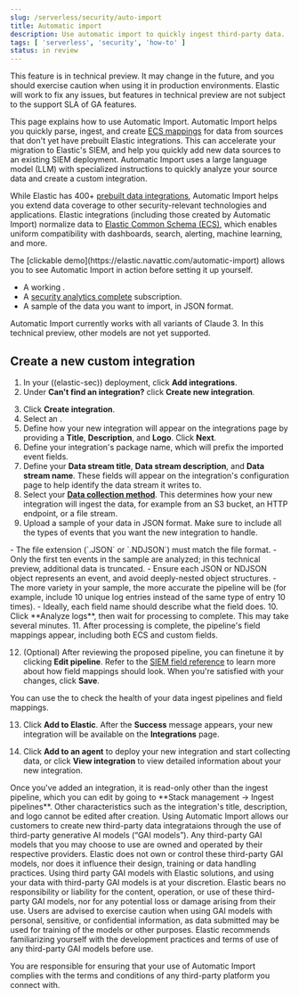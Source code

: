 ```yaml
---
slug: /serverless/security/auto-import
title: Automatic import
description: Use automatic import to quickly ingest third-party data.
tags: [ 'serverless', 'security', 'how-to' ]
status: in review
---
```


<DocBadge template="technical preview" />

<DocCallOut title="Technical preview" color="warning">
This feature is in technical preview. It may change in the future, and you should exercise caution when using it in production environments. Elastic will work to fix any issues, but features in technical preview are not subject to the support SLA of GA features.
</DocCallOut>

This page explains how to use Automatic Import. Automatic Import helps you quickly parse, ingest, and create [ECS mappings](https://www.elastic.co/elasticsearch/common-schema) for data from sources that don't yet have prebuilt Elastic integrations. This can accelerate your migration to Elastic's SIEM, and help you quickly add new data sources to an existing SIEM deployment. Automatic Import uses a large language model (LLM) with specialized instructions to quickly analyze your source data and create a custom integration. 

While Elastic has 400+ [prebuilt data integrations](((integrations-docs))), Automatic Import helps you extend data coverage to other security-relevant technologies and applications. Elastic integrations (including those created by Automatic Import) normalize data to [Elastic Common Schema (ECS)](https://www.elastic.co/blog/ecs-elastic-common-schema-otel-opentelemetry-faq), which enables uniform compatibility with dashboards, search, alerting, machine learning, and more. 


<DocCallOut title="Note">
The [clickable demo](https://elastic.navattic.com/automatic-import) allows you to see Automatic Import in action before setting it up yourself.
</DocCallOut>

<DocCallOut title="Requirements">

- A working <DocLink slug="/serverless/security/connect-to-bedrock" text="Amazon Bedrock connector"/>.
- A [security analytics complete](https://www.elastic.co/pricing/serverless-security) subscription.
- A sample of the data you want to import, in JSON format. 

</DocCallOut>

<DocCallOut title="Recommended models">
Automatic Import currently works with all variants of Claude 3. In this technical preview, other models are not yet supported.
</DocCallOut>


## Create a new custom integration

1. In your ((elastic-sec)) deployment, click **Add integrations**.
2. Under **Can't find an integration?** click **Create new integration**.

<DocImage url="images/auto-import-create-new-integration-button.png" alt="The Integrations page with the Create new integration button highlighted" />

3. Click **Create integration**.
4. Select an <DocLink slug="/serverless/security/connect-to-bedrock" text="Amazon Bedrock connector"/>. 
5. Define how your new integration will appear on the integrations page by providing a **Title**, **Description**, and **Logo**.  Click **Next**.
6. Define your integration's package name, which will prefix the imported event fields. 
7. Define your **Data stream title**, **Data stream description**, and **Data stream name**. These fields will appear on the integration's configuration page to help identify the data stream it writes to.
8. Select your [**Data collection method**](https://www.elastic.co/guide/en/beats/filebeat/current/configuration-filebeat-options.html). This determines how your new integration will ingest the data, for example from an S3 bucket, an HTTP endpoint, or a file stream.
9. Upload a sample of your data in JSON format. Make sure to include all the types of events that you want the new integration to handle. 
<DocCallOut title="Best practices for sample data"> 
- The file extension (`.JSON` or `.NDJSON`) must match the file format.
- Only the first ten events in the sample are analyzed; in this technical preview, additional data is truncated. 
- Ensure each JSON or NDJSON object represents an event, and avoid deeply-nested object structures. 
- The more variety in your sample, the more accurate the pipeline will be (for example, include 10 unique log entries instead of the same type of entry 10 times).
- Ideally, each field name should describe what the field does.
</DocCallOut>
10. Click **Analyze logs**, then wait for processing to complete. This may take several minutes.
11. After processing is complete, the pipeline's field mappings appear, including both ECS and custom fields.

<DocImage url="images/auto-import-review-integration-page.png" alt="The Automatic Import Review page showing proposed field mappings" />

12. (Optional) After reviewing the proposed pipeline, you can finetune it by clicking **Edit pipeline**. Refer to the [SIEM field reference](https://www.elastic.co/guide/en/security/current/siem-field-reference.html) to learn more about how field mappings should look. When you're satisfied with your changes, click **Save**. 

<DocCallOut title="Note">
You can use the <DocLink slug="/serverless/security/data-quality-dash" text="Data Quality dashboard"/> to check the health of your data ingest pipelines and field mappings.
</DocCallOut>

<DocImage url="images/auto-import-edit-pipeline.gif" alt="A gif showing the user clicking the edit pipeline button and viewing the ingest pipeline flyout" />

13. Click **Add to Elastic**. After the **Success** message appears, your new integration will be available on the **Integrations** page. 

<DocImage url="images/auto-import-success-message.png" alt="The Automatic Import success message" />

14. Click **Add to an agent** to deploy your new integration and start collecting data, or click **View integration** to view detailed information about your new integration. 

<DocCallOut title="Note">
Once you've added an integration, it is read-only other than the ingest pipeline, which you can edit by going to **Stack management → Ingest pipelines**. Other characteristics such as the integration's title, description, and logo cannot be edited after creation.
</DocCallOut>

<DocCallOut title="Important">
Using Automatic Import allows our customers to create new third-party data integrataions through the use of third-party generative AI models (“GAI models”). Any third-party GAI models that you may choose to use are owned and operated by their respective providers. Elastic does not own or control these third-party GAI models, nor does it influence their design, training or data handling practices. Using third party GAI models with Elastic solutions, and using your data with third-party GAI models is at your discretion. Elastic bears no responsibility or liability for the content, operation, or use of these third-party GAI models, nor for any potential loss or damage arising from their use. Users are advised to exercise caution when using GAI models with personal, sensitive, or confidential information, as data submitted may be used for training of the models or other purposes. Elastic recommends familiarizing yourself with the development practices and terms of use of any third-party GAI models before use.

You are responsible for ensuring that your use of Automatic Import complies with the terms and conditions of any third-party platform you connect with.
</DocCallOut>




